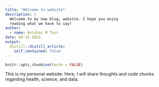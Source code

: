 ```yaml
---
title: "Welcome to website"
description: |
  Welcome to my new blog, website. I hope you enjoy 
  reading what we have to say!
author:
  - name: Avishai M Tsur
date: 04-15-2021
output:
  distill::distill_article:
    self_contained: false
---
```


```r
knitr::opts_chunk$set(echo = FALSE)
```

This is my personal website. Here, I will share thoughts and code chunks regarding health, science, and data.

